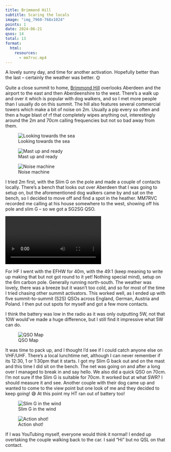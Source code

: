 ```yaml
---
title: Brimmond Hill
subtitle: Scaring the locals
image: "img_7960-768x1024"
points: 1
date: 2024-06-21
qsos: 14
total: 13
format:
  html:
    resources:
      - mm7rvc.mp4
---
```


A lovely sunny day, and time for another activation. Hopefully better than the last – certainly the weather was better. 🌞

Quite a close summit to home, [Brimmond Hill](https://sotl.as/summits/GM/ES-086) overlooks Aberdeen and the airport to the east and then Aberdeenshire to the west. There’s a walk up and over it which is popular with dog walkers, and so I met more people than I usually do on this summit. The hill also features several commercial towers which make a bit of noise on 2m. Usually a pip every so often and then a huge blast of rf that completely wipes anything out, interestingly around the 2m and 70cm calling frequencies but not so bad away from them.

![Looking towards the sea](img_7959-1024x768.jpg)



![Mast up and ready](img_7958-1024x768.jpg)



![Noise machine](img_7962-768x1024.jpg)


I tried 2m first, with the Slim G on the pole and made a couple of contacts locally. There’s a bench that looks out over Aberdeen that I was going to setup on, but the aforementioned dog walkers came by and sat on the bench, so I decided to move off and find a spot in the heather. MM7RVC recorded me calling at his house somewhere to the west, showing off his pole and slim G – so we got a SG2SG QSO.

![](mm7rvc.mp4)

For HF I went with the EFHW for 40m, with the 49:1 (keep meaning to write up making that but not got round to it yet! Nothing special mind), setup on the 6m carbon pole. Generally running north-south. The weather was lovely, there was a breeze but it wasn’t too cold, and so for most of the time I tried chasing other summit activators. This worked well, as I ended up with five summit-to-summit (S2S) QSOs across England, German, Austria and Poland. I then put out spots for myself and got a few more contacts.

I think the battery was low in the radio as it was only outputting 5W, not that 10W would’ve made a huge difference, but I still find it impressive what 5W can do.

![QSO Map](image-1024x809.png)



It was time to pack up, and I thought I’d see if I could catch anyone else on VHF/UHF. There’s a local lunchtime net, although I can never remember if its 12:30, 1 or 1:30pm that it starts. I got my Slim G back out and on the mast and this time I did sit on the bench. The net was going on and after a long over I managed to break in and say hello. We also did a quick QSO on 70cm. I’m not sure if the Slim G is suitable for 70cm. It worked but at what SWR? I should measure it and see. Another couple with their dog came up and wanted to come to the view point but one look of me and they decided to keep going! 😅 At this point my HT ran out of battery too!

![Slim G in the wind](img_7956-768x1024.jpg)

![Action shot!](img_7960-768x1024.jpg)

If I was YouTubing myself, everyone would think it normal! I ended up overtaking the couple walking back to the car. I said “Hi” but no QSL on that contact.
